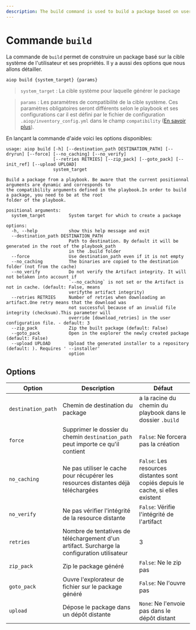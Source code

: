 ```yaml
---
description: The build command is used to build a package based on user system target and properties.
---
```


# Commande `build`

La commande de `build` permet de construire un package basé sur la cible système de l'utilisateur et ses propriétés. Il y a aussi des options que nous allons détailler.

```bash
aiop build {system_target} {params}
```
> `system_target` : La cible système pour laquelle générer le package

> `params` : Les paramètres de compatibilité de la cible système. Ces paramètres obligatoires seront différents selon le playbook et ses configurations car il est défini par le fichier de configuration `.aiop/inventory_config.yml` dans le champ `compatibility` ([En savoir plus](/docs/configurations/inventory)).

En lançant la commande d'aide voici les options disponibles:

```ansi
usage: aiop build [-h] [--destination_path DESTINATION_PATH] [--dryrun] [--force] [--no_caching] [--no_verify]
                  [--retries RETRIES] [--zip_pack] [--goto_pack] [--init_ref] [--upload UPLOAD]
                  system_target

Build a package from a playbook. Be aware that the current positionnal arguments are dynamic and corresponds to
the compatibility arguments defined in the playbook.In order to build a package, you need to be at the root
folder of the playbook.

positional arguments:
  system_target         System target for which to create a package

options:
  -h, --help            show this help message and exit
  --destination_path DESTINATION_PATH
                        Path to destination. By default it will be generated in the root of the playbook_path
                        in the .build folder
  --force               Use destination_path even if it is not empty
  --no_caching          The binaries are copied to the destination folder (not from the cache)
  --no_verify           Do not verify the Artifact integrity. It will not betaken into account if
                        `--no_caching` is not set or the Artifact is not in cache. (default: False, means
                        verifythe artifact integrity)
  --retries RETRIES     Number of retries when downloading an artifact.One retry means that the download was
                        not successful because of an invalid file integrity (checksum).This parameter will
                        override [download_retries] in the user configuration file. - default: 3
  --zip_pack            Zip the built package (default: False)
  --goto_pack           Open in the explorer the newly created package (default: False)
  --upload UPLOAD       Upload the generated installer to a repository (default: ). Requires ' --installer'
                        option
```

## Options

| Option | Description | Défaut |
| --- | --- | --- |
| `destination_path` | Chemin de destination du package | a la racine du chemin du playbook dans le dossier `.build` |
| `force` | Supprimer le dossier du chemin `destination_path` peut importe ce qu'il contient | `False`: Ne forcera pas la création |
| `no_caching` | Ne pas utiliser le cache pour récupérer les resources distantes déjà téléchargées | `False`: Les resources distantes sont copiés depuis le cache, si elles existent |
| `no_verify` | Ne pas vérifier l'intégrité de la resource distante| `False`: Vérifie l'intégrité de l'artifact |
| `retries` | Nombre de tentatives de téléchargement d'un artifact. Surcharge la configuration utilisateur | 3 |
| `zip_pack` | Zip le package généré | `False`: Ne le zip pas |
| `goto_pack` | Ouvre l'explorateur de fichier sur le package généré | `False`: Ne l'ouvre pas |
| `upload` | Dépose le package dans un dépôt distante | `None`: Ne l'envoie pas dans le dépôt distant |